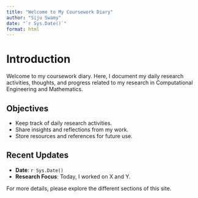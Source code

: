 ```yaml
---
title: "Welcome to My Coursework Diary"
author: "Siju Swamy"
date: "`r Sys.Date()`"
format: html
---
```


# Introduction

Welcome to my coursework diary. Here, I document my daily research activities, thoughts, and progress related to my research in Computational Engineering and Mathematics.

## Objectives 
- Keep track of daily research activities.
- Share insights and reflections from my work.
- Store resources and references for future use.

## Recent Updates

- **Date**: `r Sys.Date()`
- **Research Focus**: Today, I worked on X and Y.

For more details, please explore the different sections of this site.


